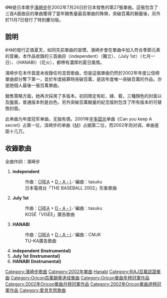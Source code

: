 {{Single infobox
| Name           = H
| Cover          = H ayu.png
| Artist         = [[濱崎步|濱崎步]]
| Album          = [[RAINBOW_(濱崎步專輯)|RAINBOW]]
| A-side         = independent<br />July 1st<br />HANABI
| B-side         = 
| Released       = {{flagicon|Japan}} 2002年7月24日<br />{{flagicon|Japan}} 2002年11月7日 <small>(百萬紀念版)</small>
| Format         = [[Copy_Control|CCCD]]
| Recorded       = 
| Genre          = [[日本流行音樂|日本流行音樂]]
| Length         = 28分29秒
| Label          = [[avex_trax|avex trax]]
| Writer         = [[濱崎步|濱崎步]]<br />[[CREA|CREA]] + [[長尾大|D・A・I]]
| Producer       = 松浦勝人
| Certification  = * 百萬唱片（[[日本唱片協會|日本唱片協會]]）
* 金唱片（「HANABI」全曲下載、日本唱片協會）
| Chart position = * 週間最高1名（[[Oricon|Oricon]]）
* 2002年8月度月間第1名（Oricon）
* 2002年9月度月間第5名（Oricon）
* 2002年度年間第1名（Oricon）
| Last single    = [[Free_&_Easy|Free & Easy]] <br /> (2002年)
| This single    = '''H'''<br /> (2002年)
| Next single    = [[Voyage|Voyage]] <br /> (2002年)
| Misc           = 
}}

《'''H'''》是日本歌手[[濱崎步|濱崎步]]在2002年7月24日於日本發售的第27張單曲。這張包含了三首A面曲目的單曲獲得了當年銷售量最高單曲的殊榮，突破百萬的銷量後，另外於11月7日發行了特別慶功版。

== 說明 ==

《H》的發行正值夏天，如同先前單曲的習慣，濱崎步會在單曲中加入符合季節元素的音樂。本作品收錄的三首曲目〈independent〉（獨立）、〈July 1st〉（七月一日）、〈HANABI〉（花火），都帶有濃厚的夏日風情。

濱崎步在本作首度未收錄任何混音歌曲，但是這張單曲仍然於2002年年度公信榜單曲部分奪下第一，並於年度結算時突破百萬，是該年度唯一突破百萬的作品，亦是她個人最後一張百萬單曲。

銷售策略方面，她再次採用了多版本。初回限定有紅、綠、藍，三種顏色的封面以及盤面，普通版本則是白色。另外突破百萬銷量的紀念版則包含了所有版本的可替換封面。

此单曲为年度冠军单曲，无独有偶，2001年[[宇多田光|宇多田光]]单曲《Can you keep A secret》占第一位，滨崎步的单曲《[[M_(濱崎步單曲)|M]]》占据第二位，而2002年则对调，单曲差距十几万。

== 收錄歌曲 ==

全曲作詞：濱崎步

#'''independent'''
#:作曲：[[CREA|CREA]] + [[長尾大|D・A・I]]／編曲：tasuku
#:日本電視台「THE BASEBALL 2002」形象歌曲
#'''July 1st'''
#:作曲：[[CREA|CREA]] + [[長尾大|D・A・I]]／編曲：tasuku
#:KOSÉ「VISÉE」廣告歌曲
#'''HANABI'''
#:作曲：[[CREA|CREA]] + [[長尾大|D・A・I]]／編曲：CMJK
#:TU-KA廣告歌曲
#'''independent (Instrumental)'''
#'''July 1st (Instrumental)'''
#'''HANABI (Instrumental)'''

{{Ayumi Hamasaki singles}}
{{Oricon單曲年榜冠軍|2002年}}
{{Oricon單曲月榜冠軍 (2000年代前期)|2002年8月}}
{{Oricon單曲週榜冠軍 (2002年)|2002年8月5日—8月12日、8月26日，共3週}}

[[Category:濱崎步歌曲|Category:濱崎步歌曲]]
[[Category:2002年單曲|Category:2002年單曲]]
[[Category:廣告歌曲|Hanabi]]
[[Category:RIAJ百萬認證單曲|Category:RIAJ百萬認證單曲]]
[[Category:Oricon百萬銷量達成單曲|Category:Oricon百萬銷量達成單曲]]
[[Category:Oricon單曲年榜冠軍作品|Category:Oricon單曲年榜冠軍作品]]
[[Category:2002年Oricon單曲月榜冠軍作品|Category:2002年Oricon單曲月榜冠軍作品]]
[[Category:2002年Oricon單曲週榜冠軍作品|Category:2002年Oricon單曲週榜冠軍作品]]
[[Category:愛貝克思歌曲|Category:愛貝克思歌曲]]